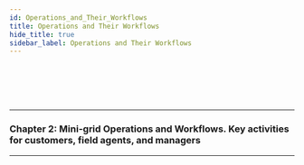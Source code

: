 ```yaml
---
id: Operations_and_Their_Workflows
title: Operations and Their Workflows
hide_title: true
sidebar_label: Operations and Their Workflows
---
```


<br></br><br></br>

***

### Chapter 2: Mini-grid Operations and Workflows. Key activities for customers, field agents, and managers

***